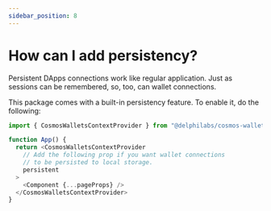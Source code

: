 ```yaml
---
sidebar_position: 8
---
```


# How can I add persistency?

Persistent DApps connections work like regular application. Just as sessions can be remembered, so, too, can wallet connections.

This package comes with a built-in persistency feature. To enable it, do the following:

```ts
import { CosmosWalletsContextProvider } from "@delphilabs/cosmos-wallets";

function App() {
  return <CosmosWalletsContextProvider
    // Add the following prop if you want wallet connections
    // to be persisted to local storage.
    persistent
  >
    <Component {...pageProps} />
  </CosmosWalletsContextProvider>
}
```